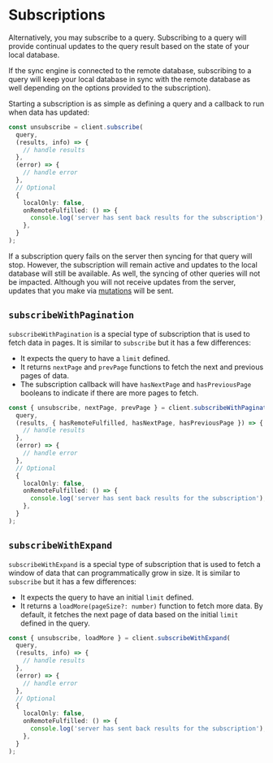 # Subscriptions

Alternatively, you may subscribe to a query. Subscribing to a query will provide continual updates to the query result based on the state of your local database.

If the sync engine is connected to the remote database, subscribing to a query will keep your local database in sync with the remote database as well depending on the options provided to the subscription).

Starting a subscription is as simple as defining a query and a callback to run when data has updated:

```typescript
const unsubscribe = client.subscribe(
  query,
  (results, info) => {
    // handle results
  },
  (error) => {
    // handle error
  },
  // Optional
  {
    localOnly: false,
    onRemoteFulfilled: () => {
      console.log('server has sent back results for the subscription');
    },
  }
);
```

If a subscription query fails on the server then syncing for that query will stop. However, the subscription will remain active and updates to the local database will still be available. As well, the syncing of other queries will not be impacted. Although you will not receive updates from the server, updates that you make via [mutations](/updating-data) will be sent.

## `subscribeWithPagination`

`subscribeWithPagination` is a special type of subscription that is used to fetch data in pages. It is similar to `subscribe` but it has a few differences:

- It expects the query to have a `limit` defined.
- It returns `nextPage` and `prevPage` functions to fetch the next and previous pages of data.
- The subscription callback will have `hasNextPage` and `hasPreviousPage` booleans to indicate if there are more pages to fetch.

```typescript
const { unsubscribe, nextPage, prevPage } = client.subscribeWithPagination(
  query,
  (results, { hasRemoteFulfilled, hasNextPage, hasPreviousPage }) => {
    // handle results
  },
  (error) => {
    // handle error
  },
  // Optional
  {
    localOnly: false,
    onRemoteFulfilled: () => {
      console.log('server has sent back results for the subscription');
    },
  }
);
```

## `subscribeWithExpand`

`subscribeWithExpand` is a special type of subscription that is used to fetch a window of data that can programmatically grow in size. It is similar to `subscribe` but it has a few differences:

- It expects the query to have an initial `limit` defined.
- It returns a `loadMore(pageSize?: number)` function to fetch more data. By default, it fetches the next page of data based on the initial `limit` defined in the query.

```typescript
const { unsubscribe, loadMore } = client.subscribeWithExpand(
  query,
  (results, info) => {
    // handle results
  },
  (error) => {
    // handle error
  },
  // Optional
  {
    localOnly: false,
    onRemoteFulfilled: () => {
      console.log('server has sent back results for the subscription');
    },
  }
);
```
